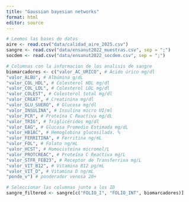 ```yaml
---
title: "Gaussian bayesian networks"
format: html
editor: source
---
```


```r
# Leemos las bases de datos
aire <- read.csv("data/calidad_aire_2025.csv")
sangre <- read.csv("data/ensanut2022_muestras.csv", sep = ";")
socdem <- read.csv("data/ensanut2022_socdem.csv", sep = ";")
```


```r
# Columnas con la informacion de los analisis de sangre
biomarcadores <- c("valor_AC_URICO", # Ácido úrico mg/dl
"valor_ALBU", # Albúmina g/dL
"valor_COL_HDL", # Colesterol HDL mg/dl
"valor_COL_LDL", # Colesterol LDL mg/dl
"valor_COLEST", # Colesterol total mg/dl
"valor_CREAT", # Creatinina mg/dl
"valor_GLU_SUERO", # Glucosa mg/dl
"valor_INSULINA", # Insulina micro UI/ml
"valor_PCR", # Proteína C Reactiva mg/dL
"valor_TRIG", # Triglicéridos mg/dl
"valor_EAG", # Glucosa Promedio Estimada mg/dL
"valor_HB1AC", # Hemoglobina glucosilada. %
"valor_FERRITINA", # Ferritina ng/mL
"valor_FOL", # Folato ng/mL
"valor_HCST", # Homocisteina micromol/L
"valor_PROTCREAC", # Proteína C Reactiva mg/L
"valor_STFR_FEB23", # Receptor de Transferrina mg/L
"valor_VIT_B12", # Vitamina B12 pg/mL
"valor_VIT_D", # Vitamina D ng/mL
"ponde_v") # ponderador venosa 20+

# Seleccionar las columnas junto a los ID
sangre_filtered <- sangre[c("FOLIO_I", "FOLIO_INT", biomarcadores)]
```

